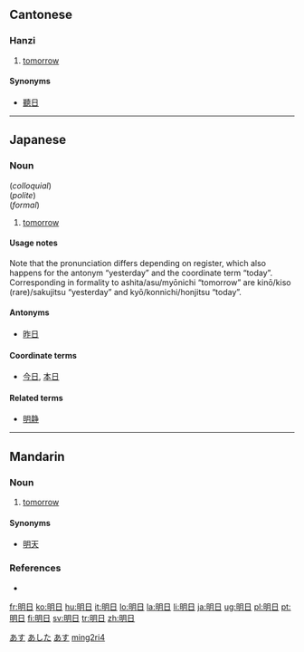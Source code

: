 ==Cantonese==

===Hanzi===
{{yue-hanzi|jyut=|y=ming4 yat6}}

# {{defn|lang=yue}} [[tomorrow]]

====Synonyms====
* [[聽日]]

----

==Japanese==
{{ja-kanjitab|明|日}}

===Noun===
{{ja-noun|k|hira=あした|rom=ashita}} (''colloquial'') </br>
{{ja-noun|k|hira=あす|rom=asu}} (''polite'')</br>
{{ja-noun|k|hira=みょうにち|rom=myōnichi}} (''formal'')

# [[tomorrow]]

====Usage notes====
Note that the pronunciation differs depending on register, which also happens for the antonym “yesterday” and the coordinate term “today”. Corresponding in formality to ashita/asu/myōnichi “tomorrow” are kinō/kiso (rare)/sakujitsu “yesterday” and kyō/konnichi/honjitsu “today”.

====Antonyms====
* [[昨日]]

====Coordinate terms====
* [[今日]], [[本日]]

====Related terms====
* [[明静]]

<!-- override -->

[[Category:1000 Japanese basic words|あす]]
[[Category:Japanese nouns|あした]]
[[Category:ja:Time|あす]]

----

==Mandarin==
{{zh-hanzi|[[明]][[日]]}}

===Noun===
{{cmn-noun|ts|pin=míngrì|pint=ming2ri4|rs=日04}}

# {{literary|lang=zh-tw|skey=日04}} [[tomorrow]]

====Synonyms====
* [[明天]]

===References===
* {{cite web|url=http://140.111.34.46/newDict/dict/index.html|title=明日|work=Guoyu Cidian On-line Mandarin Dictionary</i> (國語辭典)|language=Mandarin|accessdate=2008-02-05}}

[[Category:zh-cn:Literary|ming2ri4]]

[[fr:明日]]
[[ko:明日]]
[[hu:明日]]
[[it:明日]]
[[lo:明日]]
[[la:明日]]
[[li:明日]]
[[ja:明日]]
[[ug:明日]]
[[pl:明日]]
[[pt:明日]]
[[fi:明日]]
[[sv:明日]]
[[tr:明日]]
[[zh:明日]]